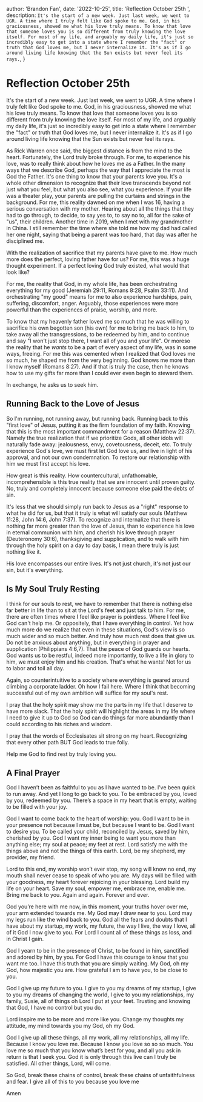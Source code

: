 
   author: 'Brandon Fan',
   date: '2022-10-25',
   title: 'Reflection October 25th ',
   description:
     `It's the start of a new week. Just last week, we went to UGR. A time where I truly felt like God spoke to me. God, in his graciousness, showed me what his love truly means. To know that love that someone loves you is so different from truly knowing the love itself. For most of my life, and arguably my daily life, it's just so incredibly easy to get into a state where I remember the "fact" or truth that God loves me, but I never internalize it. It's as if I go around living life knowing that the Sun exists but never feel its rays.`,
}


# Reflection October 25th 

It's the start of a new week. Just last week, we went to UGR. A time where I truly felt like God spoke to me. God, in his graciousness, showed me what his love truly means. To know that love that someone loves you is so different from truly knowing the love itself. For most of my life, and arguably my daily life, it's just so incredibly easy to get into a state where I remember the "fact" or truth that God loves me, but I never internalize it. It's as if I go around living life knowing that the Sun exists but never feel its rays.

As Rick Warren once said, the biggest distance is from the mind to the heart. Fortunately, the Lord truly broke through. For me, to experience his love, was to really think about how he loves me as a Father. In the many ways that we describe God, perhaps the way that I appreciate the most is God the Father. It's one thing to know that your parents love you. It's a whole other dimension to recognize that their love transcends beyond not just what you feel, but what you also see, what you experience. If your life was a theater play, your parents are pulling the curtains and strings in the background. For me, this reality dawned on me when I was 16, having a serious conversation with my mother. Hearing about all the things that they had to go through, to decide, to say yes to, to say no to, all for the sake of "us", their children. Another time in 2019, when I met with my grandmother in China. 
I still remember the time where she told me how my dad had called her one night, saying that being a parent was too hard, that day was after he disciplined me. 

With the realization of sacrifice that my parents have gave to me. How much more does the perfect, loving father have for us? For me, this was a huge thought experiment. If a perfect loving God truly existed, what would that look like? 

For me, the reality that God, in my whole life, has been orchestrating everything for my good (Jeremiah 29:11, Romans 8:28, Psalm 33:11). And orchestrating "my good" means for me to also experience hardships, pain, suffering, discomfort, anger. Arguably, those experiences were more powerful than the experiences of praise, worship, and more. 

To know that my heavenly father loved me so much that he was willing to sacrifice his own begotten son (his own) for me to bring me back to him, to take away all the transgressions, to be redeemed by him, and to continue and say "I won't just stop there, I want all of you and your life". Or moreso the reality that he *wants* to be a part of every aspect of my life, was in some ways, freeing. 
For me this was cemented when I realized that God loves me so much, he shaped me from the very beginning. God knows me more than I know myself (Romans 8:27). And if that is truly the case, then he knows how to use my gifts far more than I could ever even begin to steward them.

In exchange, he asks us to seek him. 

## Running Back to the Love of Jesus 

So I'm running, not running away, but running back. Running back to this "first love" of Jesus, putting it as the firm foundation of my faith. Knowing that this is the most important commandment for a reason (Matthew 22:37). Namely the true realization that if we prioritize Gods, all other idols will naturally fade away: jealousness, envy, covetousness, deceit, etc. 
To truly experience God's love, we must first let God love us, and live in light of his approval, and not our own condemnation. To restore our relationship with him we must first accept his love. 

How great is this reality. How countercultural, unfathomable, incomprehensible is this true reality that we are innocent until proven guilty. No, truly and completely innocent because someone else paid the debts of sin. 

It's less that we should simply run back to Jesus as a "right" response to what he did for us, but that it truly is what will satisfy our souls (Matthew 11:28, John 14:6, John 7:37). 
To recognize and internalize that there is nothing far more greater than the love of Jesus, 
than to experience his love in eternal communion with him, and cherish his love through prayer (Deuteronomy 30:6), 
thanksgiving and supplication, and to walk with him through the holy spirit on a day to day basis, 
I mean there truly is just nothing like it. 

His love encompasses our entire lives. It's not just church, it's not just our sin, but it's everything.

## Is My Soul Truly Resting

I think for our souls to rest, we have to remember that there is nothing else far better in life than to sit at the Lord's feet and just talk to him. For me, there are often times where I feel like prayer is pointless. Where I feel like God can't help me. Or oppositely, that I have everything in control. Yet how much more do we realize that even in these situations, God's view is so much wider and so much better. And truly how much rest does that give us. 
Do not be anxious about anything, but in everything in prayer and supplication (Philippians 4:6,7). That the peace of God guards our hearts. God wants us to be restful, indeed more importantly, to live a life in glory to him, we must enjoy him and his creation. That's what he wants! Not for us to labor and toil all day. 

Again, so counterintuitive to a society where everything is geared around climbing a corporate ladder. Oh how I fail here. Where I think that becoming successful out of my own ambition will suffice for my soul's rest.

I pray that the holy spirit may show me the parts in my life that I deserve to have more slack. That the holy spirit will highlight the areas in my life where I need to give it up to God so God can do things far more abundantly than I could according to his riches and wisdom. 

I pray that the words of Ecclesisates sit strong on my heart. Recognizing that every other path BUT God leads to true folly. 

Help me God to find rest by truly loving you. 



## A Final Prayer

God I haven’t been as faithful to you as I have wanted to be. I’ve been quick to run away. And yet I long to go back to you. To be embraced by you, loved by you, redeemed by you. There’s a space in my heart that is empty, waiting to be filled with your joy. 

God I want to come back to the heart of worship: you. God I want to be in your presence not because I must be, but because I want to be. God I want to desire you. To be called your child, reconciled by Jesus, saved by him, cherished by you. God I want my inner being to want you more than anything else; my soul at peace; my feet at rest. Lord satisfy me with the things above and not the things of this earth. Lord, be my shepherd, my provider, my friend. 

Lord to this end, my worship won’t ever stop, my song will know no end, my mouth shall never cease to speak of who you are. My days will be filled with your goodness, my heart forever rejoicing in your blessing. Lord build my life on your heart. Save my soul, empower me, embrace me, enable me. Bring me back to you. Again and again. Forever and ever. 


God you’re here with me now, in this moment, your truths hover over me, your arm extended towards me. My God may I draw near to you. Lord may my legs run like the wind back to you. God all the fears and doubts that I have about my startup, my work, my future, the way I live, the way I love, all of it God I now give to you. For Lord I count all of these things as loss, and in Christ I gain.

God I yearn to be in the presence of Christ, to be found in him, sanctified and adored by him, by you. For God I have this courage to know that you want me too. I have this truth that you are simply waiting. My God, oh my God, how majestic you are. How grateful I am to have you, to be close to you. 

God I give up my future to you. I give to you my dreams of my startup, I give to you my dreams of changing the world, I give to you my relationships, my family, Susie, all of things oh Lord I put at your feet. Trusting and knowing that God, I have no control but you do.

Lord inspire me to be more and more like you. Change my thoughts my attitude, my mind towards you my God, oh my God.


God I give up all these things, all my work, all my relationships, all my life. Because I know you love me. Because I know you love so so so much. You love me so much that you know what’s best for you, and all you ask in return is that I seek you. God it is only through this live can I truly be satisfied. All other things, Lord, will come. 

So God, break these chains of control, break these chains of unfaithfulness and fear. I give all of this to you because you love me 

Amen
